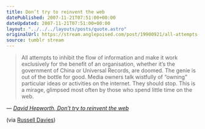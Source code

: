 ```yaml
---
title: Don’t try to reinvent the web
datePublished: 2007-11-21T07:51:00+00:00
dateUpdated: 2007-11-21T07:51:00+00:00
layout: "../../../layouts/posts/quote.astro"
originalUrl: https://stream.anglepoised.com/post/19900921/all-attempts-to-inhibit-the-flow-of-information
source: tumblr stream
---
```


> All attempts to inhibit the flow of information and make it work exclusively for the benefit of an organisation, whether it&rsquo;s the government of China or Universal Records, are doomed. The genie is out of the bottle for good. Media owners talk wistfully of &ldquo;owning&rdquo; particular ideas or activities on the internet. They should stop. This is a mirage, glimpsed most often by those who spend little time on the web.

— <cite>[David Hepworth, _Don&rsquo;t try to reinvent the web_](http://www.guardian.co.uk/media/2007/nov/19/pressandpublishing.digitalmedia)</cite>

(via [Russell Davies](http://russelldavies.typepad.com/))
